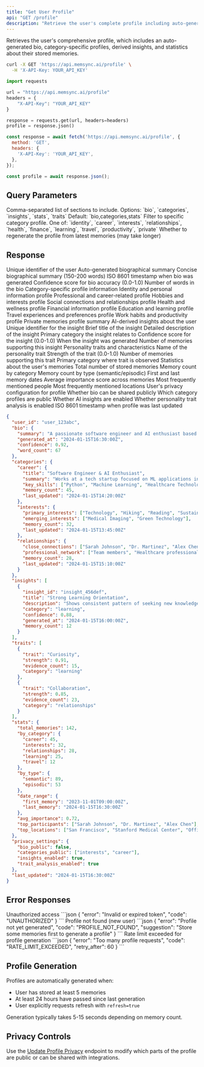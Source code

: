 ```yaml
---
title: "Get User Profile"
api: "GET /profile"
description: "Retrieve the user's complete profile including auto-generated bio, category profiles, and insights"
---
```


Retrieves the user's comprehensive profile, which includes an auto-generated bio, category-specific profiles, derived insights, and statistics about their stored memories.

<RequestExample>

```bash cURL
curl -X GET 'https://api.memsync.ai/profile' \
  -H 'X-API-Key: YOUR_API_KEY'
```

```python Python
import requests

url = "https://api.memsync.ai/profile"
headers = {
    "X-API-Key": "YOUR_API_KEY"
}

response = requests.get(url, headers=headers)
profile = response.json()
```

```javascript JavaScript
const response = await fetch('https://api.memsync.ai/profile', {
  method: 'GET',
  headers: {
    'X-API-Key': 'YOUR_API_KEY',
  },
});

const profile = await response.json();
```

</RequestExample>

## Query Parameters

<ParamField query="include" type="string">
  Comma-separated list of sections to include. Options: `bio`, `categories`, `insights`, `stats`, `traits`
  Default: `bio,categories,stats`
</ParamField>

<ParamField query="category" type="string">
  Filter to specific category profile. One of: `identity`, `career`, `interests`, `relationships`, `health`, `finance`, `learning`, `travel`, `productivity`, `private`
</ParamField>

<ParamField query="refresh" type="boolean" default="false">
  Whether to regenerate the profile from latest memories (may take longer)
</ParamField>

## Response

<ResponseField name="user_id" type="string">
  Unique identifier of the user
</ResponseField>

<ResponseField name="bio" type="object">
  Auto-generated biographical summary
  
  <Expandable title="Bio Properties">
    <ResponseField name="summary" type="string">
      Concise biographical summary (150-200 words)
    </ResponseField>
    <ResponseField name="generated_at" type="string">
      ISO 8601 timestamp when bio was generated
    </ResponseField>
    <ResponseField name="confidence" type="number">
      Confidence score for bio accuracy (0.0-1.0)
    </ResponseField>
    <ResponseField name="word_count" type="number">
      Number of words in the bio
    </ResponseField>
  </Expandable>
</ResponseField>

<ResponseField name="categories" type="object">
  Category-specific profile information
  
  <Expandable title="Category Profiles">
    <ResponseField name="identity" type="object">
      Identity and personal information profile
    </ResponseField>
    <ResponseField name="career" type="object">
      Professional and career-related profile
    </ResponseField>
    <ResponseField name="interests" type="object">
      Hobbies and interests profile
    </ResponseField>
    <ResponseField name="relationships" type="object">
      Social connections and relationships profile
    </ResponseField>
    <ResponseField name="health" type="object">
      Health and wellness profile
    </ResponseField>
    <ResponseField name="finance" type="object">
      Financial information profile
    </ResponseField>
    <ResponseField name="learning" type="object">
      Education and learning profile
    </ResponseField>
    <ResponseField name="travel" type="object">
      Travel experiences and preferences profile
    </ResponseField>
    <ResponseField name="productivity" type="object">
      Work habits and productivity profile
    </ResponseField>
    <ResponseField name="private" type="object">
      Private memories profile summary
    </ResponseField>
  </Expandable>
</ResponseField>

<ResponseField name="insights" type="array">
  AI-derived insights about the user
  
  <Expandable title="Insight Properties">
    <ResponseField name="insight_id" type="string">
      Unique identifier for the insight
    </ResponseField>
    <ResponseField name="title" type="string">
      Brief title of the insight
    </ResponseField>
    <ResponseField name="description" type="string">
      Detailed description of the insight
    </ResponseField>
    <ResponseField name="category" type="string">
      Primary category the insight relates to
    </ResponseField>
    <ResponseField name="confidence" type="number">
      Confidence score for the insight (0.0-1.0)
    </ResponseField>
    <ResponseField name="generated_at" type="string">
      When the insight was generated
    </ResponseField>
    <ResponseField name="memory_count" type="number">
      Number of memories supporting this insight
    </ResponseField>
  </Expandable>
</ResponseField>

<ResponseField name="traits" type="array">
  Personality traits and characteristics
  
  <Expandable title="Trait Properties">
    <ResponseField name="trait" type="string">
      Name of the personality trait
    </ResponseField>
    <ResponseField name="strength" type="number">
      Strength of the trait (0.0-1.0)
    </ResponseField>
    <ResponseField name="evidence_count" type="number">
      Number of memories supporting this trait
    </ResponseField>
    <ResponseField name="category" type="string">
      Primary category where trait is observed
    </ResponseField>
  </Expandable>
</ResponseField>

<ResponseField name="stats" type="object">
  Statistics about the user's memories
  
  <Expandable title="Statistics">
    <ResponseField name="total_memories" type="number">
      Total number of stored memories
    </ResponseField>
    <ResponseField name="by_category" type="object">
      Memory count by category
    </ResponseField>
    <ResponseField name="by_type" type="object">
      Memory count by type (semantic/episodic)
    </ResponseField>
    <ResponseField name="date_range" type="object">
      First and last memory dates
    </ResponseField>
    <ResponseField name="avg_importance" type="number">
      Average importance score across memories
    </ResponseField>
    <ResponseField name="top_participants" type="array">
      Most frequently mentioned people
    </ResponseField>
    <ResponseField name="top_locations" type="array">
      Most frequently mentioned locations
    </ResponseField>
  </Expandable>
</ResponseField>

<ResponseField name="privacy_settings" type="object">
  User's privacy configuration for profile
  
  <Expandable title="Privacy Settings">
    <ResponseField name="bio_public" type="boolean">
      Whether bio can be shared publicly
    </ResponseField>
    <ResponseField name="categories_public" type="array">
      Which category profiles are public
    </ResponseField>
    <ResponseField name="insights_enabled" type="boolean">
      Whether AI insights are enabled
    </ResponseField>
    <ResponseField name="trait_analysis_enabled" type="boolean">
      Whether personality trait analysis is enabled
    </ResponseField>
  </Expandable>
</ResponseField>

<ResponseField name="last_updated" type="string">
  ISO 8601 timestamp when profile was last updated
</ResponseField>

<ResponseExample>

```json Response
{
  "user_id": "user_123abc",
  "bio": {
    "summary": "A passionate software engineer and AI enthusiast based in San Francisco. Currently working at a tech startup focused on machine learning applications in healthcare. Enjoys hiking, reading about emerging technologies, and spending time with family. Has a strong interest in sustainable technology and frequently travels for both work and leisure. Values continuous learning and meaningful relationships.",
    "generated_at": "2024-01-15T16:30:00Z",
    "confidence": 0.92,
    "word_count": 67
  },
  "categories": {
    "career": {
      "title": "Software Engineer & AI Enthusiast",
      "summary": "Works at a tech startup focused on ML applications in healthcare",
      "key_skills": ["Python", "Machine Learning", "Healthcare Technology"],
      "memory_count": 45,
      "last_updated": "2024-01-15T14:20:00Z"
    },
    "interests": {
      "primary_interests": ["Technology", "Hiking", "Reading", "Sustainability"],
      "emerging_interests": ["Medical Imaging", "Green Technology"],
      "memory_count": 32,
      "last_updated": "2024-01-15T13:45:00Z"
    },
    "relationships": {
      "close_connections": ["Sarah Johnson", "Dr. Martinez", "Alex Chen"],
      "professional_network": ["Team members", "Healthcare professionals"],
      "memory_count": 28,
      "last_updated": "2024-01-15T15:10:00Z"
    }
  },
  "insights": [
    {
      "insight_id": "insight_456def",
      "title": "Strong Learning Orientation",
      "description": "Shows consistent pattern of seeking new knowledge and skills, particularly in AI and healthcare domains",
      "category": "learning",
      "confidence": 0.88,
      "generated_at": "2024-01-15T16:00:00Z",
      "memory_count": 12
    }
  ],
  "traits": [
    {
      "trait": "Curiosity",
      "strength": 0.91,
      "evidence_count": 15,
      "category": "learning"
    },
    {
      "trait": "Collaboration",
      "strength": 0.85,
      "evidence_count": 23,
      "category": "relationships"
    }
  ],
  "stats": {
    "total_memories": 142,
    "by_category": {
      "career": 45,
      "interests": 32,
      "relationships": 28,
      "learning": 25,
      "travel": 12
    },
    "by_type": {
      "semantic": 89,
      "episodic": 53
    },
    "date_range": {
      "first_memory": "2023-11-01T09:00:00Z",
      "last_memory": "2024-01-15T16:30:00Z"
    },
    "avg_importance": 0.72,
    "top_participants": ["Sarah Johnson", "Dr. Martinez", "Alex Chen"],
    "top_locations": ["San Francisco", "Stanford Medical Center", "Office"]
  },
  "privacy_settings": {
    "bio_public": false,
    "categories_public": ["interests", "career"],
    "insights_enabled": true,
    "trait_analysis_enabled": true
  },
  "last_updated": "2024-01-15T16:30:00Z"
}
```

</ResponseExample>

## Error Responses

<ResponseField name="401" type="object">
  Unauthorized access
  ```json
  {
    "error": "Invalid or expired token",
    "code": "UNAUTHORIZED"
  }
  ```
</ResponseField>

<ResponseField name="404" type="object">
  Profile not found (new user)
  ```json
  {
    "error": "Profile not yet generated",
    "code": "PROFILE_NOT_FOUND",
    "suggestion": "Store some memories first to generate a profile"
  }
  ```
</ResponseField>

<ResponseField name="429" type="object">
  Rate limit exceeded for profile generation
  ```json
  {
    "error": "Too many profile requests",
    "code": "RATE_LIMIT_EXCEEDED",
    "retry_after": 60
  }
  ```
</ResponseField>

## Profile Generation

Profiles are automatically generated when:
- User has stored at least 5 memories
- At least 24 hours have passed since last generation
- User explicitly requests refresh with `refresh=true`

Generation typically takes 5-15 seconds depending on memory count.

## Privacy Controls

Use the [Update Profile Privacy](/api-reference/endpoint/update-profile-privacy) endpoint to modify which parts of the profile are public or can be shared with integrations. 